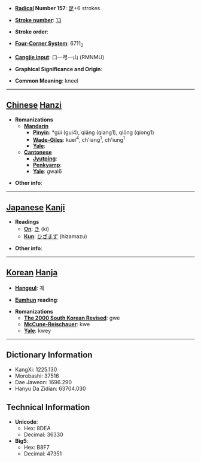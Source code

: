 * '''[[Wiktionary:Chinese radical index| Radical]] Number 157''': [[Wiktionary:Chinese radical index 足|足]]+6 strokes

* '''[[Wiktionary:Chinese total strokes index|Stroke number]]''': [[Wiktionary:Chinese total strokes index 13|13]]

* '''Stroke order''': 

* '''[[Wiktionary:Chinese four corner index|Four-Corner System]]''': 6711<sub>2</sub>

* '''[[Wiktionary:Chinese Cangjie index|Cangjie input]]''': 口一弓一山 (RMNMU)

* '''Graphical Significance and Origin''': 

* '''Common Meaning''': kneel

----

== [[Chinese]] [[Hanzi]] ==

* '''Romanizations'''
** '''[[Mandarin]]'''
*** '''[[Pinyin]]''': *gùi (gui4), qiāng (qiang1), qiōng (qiong1)
*** '''[[Wade-Giles]]''': kuei<sup>4</sup>, ch'iang<sup>1</sup>, ch'iung<sup>1</sup>
*** '''[[Yale]]''': 
** '''[[Cantonese]]'''
*** '''[[Jyutping]]''':
*** '''[[Penkyamp]]''': 
*** '''[[Yale]]''': gwai6

* '''Other info''': 

----

== [[Japanese]] [[Kanji]] ==

* '''Readings'''
** '''[[On]]''': [[き]] (ki)
** '''[[Kun]]''': [[ひざまず]] (hizamazu)

* '''Other info''':  

----

== [[Korean]] [[Hanja]] ==

* '''[[Hangeul]]''': 궤

* '''[[Eumhun]] reading''': 

* '''Romanizations'''
** '''[[The 2000 South Korean Revised Romanization|The 2000 South Korean Revised]]''': gwe
** '''[[McCune-Reischauer]]''': kwe
** '''[[Yale]]''': kwey

----

== Dictionary Information ==

* KangXi: 1225.130
* Morobashi: 37516
* Dae Jaweon: 1696.290
* Hanyu Da Zidian: 63704.030

== Technical Information ==

* '''Unicode''':
** Hex: 8DEA
** Decimal: 36330
* '''Big5''':
** Hex: B8F7
** Decimal: 47351